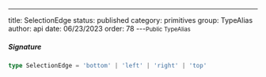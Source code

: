 ---
title: SelectionEdge
status: published
category: primitives
group: TypeAlias
author: api
date: 06/23/2023
order: 78
---<Small>Public TypeAlias</Small>




##### Signature


```ts
type SelectionEdge = 'bottom' | 'left' | 'right' | 'top'
```

